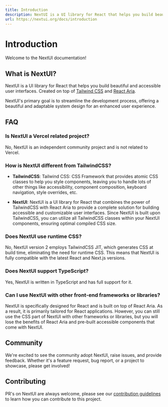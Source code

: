 ```yaml
---
title: Introduction
description: NextUI is a UI library for React that helps you build beautiful and accessible user interfaces. Created on top of Tailwind CSS and React Aria.
url: https://nextui.org/docs/introduction
---
```


# Introduction

Welcome to the NextUI documentation!


## What is NextUI?

NextUI is a UI library for React that helps you build beautiful and accessible user interfaces. Created on top of 
[Tailwind CSS](https://tailwindcss.com/) and [React Aria](https://react-spectrum.adobe.com/react-aria/index.html).

NextUI's primary goal is to streamline the development process, offering a beautiful and adaptable system design for an enhanced user experience.

## FAQ

### Is NextUI a Vercel related project?

No, NextUI is an independent community project and is not related to Vercel.

### How is NextUI different from TailwindCSS?

- **TailwindCSS**: Tailwind CSS: CSS Framework that provides atomic CSS classes to help you style components, 
leaving you to handle lots of other things like accessibility, component composition, keyboard navigation, 
style overrides, etc.

- **NextUI**: NextUI is a UI library for React that combines the power of TailwindCSS with React Aria to provide
a complete solution for building accessible and customizable user interfaces. Since NextUI is built upon TailwindCSS,
 you can utilize all TailwindCSS classes within your NextUI components, ensuring optimal compiled CSS size.

### Does NextUI use runtime CSS?

No, NextUI version 2 employs TailwindCSS JIT, which generates CSS at build time, eliminating the need for 
runtime CSS. This means that NextUI is fully compatible with the latest React and Next.js versions.

### Does NextUI support TypeScript?

Yes, NextUI is written in TypeScript and has full support for it.

### Can I use NextUI with other front-end frameworks or libraries?

NextUI is specifically designed for React and is built on top of React Aria. As a result, it is primarily 
tailored for React applications. However, you can still use the CSS part of NextUI with other frameworks or 
libraries, but you will lose the benefits of React Aria and pre-built accessible components that come with NextUI.

<Divider />

## Community

We're excited to see the community adopt NextUI, raise issues, and provide feedback.
Whether it's a feature request, bug report, or a project to showcase, please get involved!

<Community />

## Contributing

PR's on NextUI are always welcome, please see our [contribution guidelines](https://github.com/nextui-org/nextui/blob/main/CONTRIBUTING.MD) to learn how you can contribute to this project.
